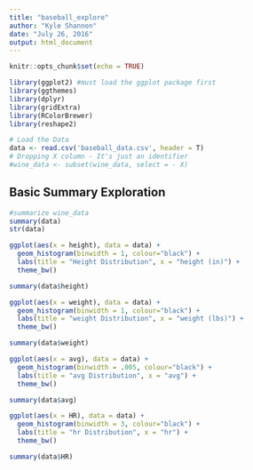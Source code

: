 ```yaml
---
title: "baseball_explore"
author: "Kyle Shannon"
date: "July 26, 2016"
output: html_document
---
```



```r
knitr::opts_chunk$set(echo = TRUE)
```

```r
library(ggplot2) #must load the ggplot package first
library(ggthemes)
library(dplyr)
library(gridExtra)
library(RColorBrewer)
library(reshape2)
```

```r
# Load the Data
data <- read.csv('baseball_data.csv', header = T)
# Dropping X column - It's just an identifier
#wine_data <- subset(wine_data, select = - X)
```

## Basic Summary Exploration
```r
#summarize wine_data
summary(data)
str(data)
```

```r
ggplot(aes(x = height), data = data) +
  geom_histogram(binwidth = 1, colour="black") +
  labs(title = "Height Distribution", x = "height (in)") +
  theme_bw()

summary(data$height)

```


```r
ggplot(aes(x = weight), data = data) +
  geom_histogram(binwidth = 1, colour="black") +
  labs(title = "weight Distribution", x = "weight (lbs)") +
  theme_bw()

summary(data$weight)

```

```r
ggplot(aes(x = avg), data = data) +
  geom_histogram(binwidth = .005, colour="black") +
  labs(title = "avg Distribution", x = "avg") +
  theme_bw()

summary(data$avg)

```

```r
ggplot(aes(x = HR), data = data) +
  geom_histogram(binwidth = 3, colour="black") +
  labs(title = "hr Distribution", x = "hr") +
  theme_bw()

summary(data$HR)
```
